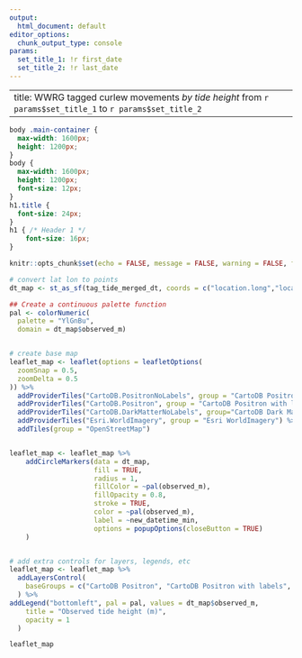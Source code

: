 ```yaml
---
output: 
  html_document: default
editor_options:
  chunk_output_type: console
params:
  set_title_1: !r first_date
  set_title_2: !r last_date
---
```


---
title: WWRG tagged curlew movements *by tide height* from `r params$set_title_1` to `r params$set_title_2`
---

```css
body .main-container {
  max-width: 1600px;
  height: 1200px;
}
body {
  max-width: 1600px;
  height: 1200px;
  font-size: 12px;
}
h1.title {
  font-size: 24px;
}
h1 { /* Header 1 */
    font-size: 16px;
}

```

```r
knitr::opts_chunk$set(echo = FALSE, message = FALSE, warning = FALSE, fig.height = 8, out.width="100%")
```


```r

# convert lat lon to points
dt_map <- st_as_sf(tag_tide_merged_dt, coords = c("location.long","location.lat"), crs=4326)

## Create a continuous palette function
pal <- colorNumeric(
  palette = "YlGnBu",
  domain = dt_map$observed_m)


# create base map
leaflet_map <- leaflet(options = leafletOptions(
  zoomSnap = 0.5,
  zoomDelta = 0.5
)) %>% 
  addProviderTiles("CartoDB.PositronNoLabels", group = "CartoDB Positron")  %>%
  addProviderTiles("CartoDB.Positron", group = "CartoDB Positron with labels")  %>%
  addProviderTiles("CartoDB.DarkMatterNoLabels", group="CartoDB Dark Matter") %>%
  addProviderTiles("Esri.WorldImagery", group = "Esri WorldImagery") %>%
  addTiles(group = "OpenStreetMap")


leaflet_map <- leaflet_map %>%
    addCircleMarkers(data = dt_map,
                     fill = TRUE,
                     radius = 1,
                     fillColor = ~pal(observed_m),
                     fillOpacity = 0.8,
                     stroke = TRUE,
                     color = ~pal(observed_m),
                     label = ~new_datetime_min,
                     options = popupOptions(closeButton = TRUE)
    )


# add extra controls for layers, legends, etc
leaflet_map <- leaflet_map %>% 
  addLayersControl(
    baseGroups = c("CartoDB Positron", "CartoDB Positron with labels", "CartoDB Dark Matter", "Esri WorldImagery", "OpenStreetMap")
  ) %>%
addLegend("bottomleft", pal = pal, values = dt_map$observed_m,
    title = "Observed tide height (m)",
    opacity = 1
  )

```


```r
leaflet_map

```
